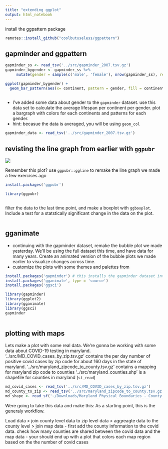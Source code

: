 ```yaml
---
title: "extending ggplot"
output: html_notebook
---
```



install the ggpattern package 

```r
remotes::install_github("coolbutuseless/ggpattern")
```


## gapminder and ggpattern

```r
gapminder_ss <- read_tsv('../src/gapminder_2007.tsv.gz')
gapminder_bygender <- gapminder_ss %>% 
     mutate(gender = sample(c('male', 'female'), nrow(gapminder_ss), replace = T))

ggplot(gapminder_bygender) + 
  geom_bar_pattern(aes(x= continent, pattern = gender, fill = continent), position = 'dodge')
 
```

- I've added some data about gender to the `gapminder` dataset. use this data set to calculate the average lifespan per continent per gender. plot a bargraph with colors for each continents and patterns for each gender. 
- hint: becasue the data is averaged, you will be using `geom_col`



```r
gapminder_data <- read_tsv('../src/gapminder_2007.tsv.gz')
```


## revisting the line graph from earlier with `ggpubr`

![](../src/reporter_assay_plot.png)

Remember this plot?
use `ggpubr::ggline` to remake the line graph we made a few exercises ago

```r
install.packages('ggpubr')
```

```r
library(ggpubr)
```



```r


```

filter the data to the last time point, and make a boxplot with `ggboxplot`. Include a test for a statstically significant change in the data on the plot. 
```r

```


## gganimate
- continuing with the gapminder dataset, remake the bubble plot we made yesterday. We'll be using the full dataset this time, and have data for many years. Create an animated version of the bubble plots we made earlier to visualize changes across time. 
- customize the plots with some themes and palettes from 

```r
install.packages('gapminder') # this installs the gapminder dataset into R
install.packages('gganimate', type = 'source')
install.packages('ggsci')
```


```r
library(gapminder)
library(ggplot2)
library(gganimate)
library(ggsci)
gapminder
 

```



## plotting with maps 

Lets make a plot with some real data. We're gonna be working with some data about COVID-19 testing in maryland. 
'../src/MD_COVID_cases_by_zip.tsv.gz' contains the per day number of positive covid cases by zip code for about 160 days in the state of maryland. 
'../src/maryland_zipcode_to_county.tsv.gz' contains a mapping for maryland zip code to counties
'../src/maryland_counties.shp' is a shapefile for counties in maryland (`st_read`)

```r
md_covid_cases <- read_tsv('../src/MD_COVID_cases_by_zip.tsv.gz')
md_county_to_zip <- read_tsv('../src/maryland_zipcode_to_county.tsv.gz')
md_shape <- read_sf('~/Downloads/Maryland_Physical_Boundaries_-_County_Boundaries__Generalized_-shp 2/Maryland_Physical_Boundaries_-_County_Boundaries__Generalized_.shp')

```

Were going to take this data and make this:
As a starting point, this is the generaly workflow. 

Load data > join county level data to zip level data > aggreagte data to the county level  >  join map data
- first add the county information to the covid data. check how many counties are shared between the covid data and the map data 
- your should end up with a plot that colors each map region based on the the number of covid cases


```r



```









